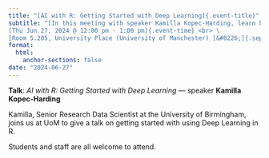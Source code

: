 ```yaml
---
title: "[AI with R: Getting Started with Deep Learning]{.event-title}"
subtitle: "[In this meeting with speaker Kamilla Kopec-Harding, learn how to get started with Deep Learning in R.]{.event-summary} <br> \
[Thu Jun 27, 2024 @ 12:00 pm - 1:00 pm]{.event-time} <br> \
[Room 5.205, University Place (University of Manchester) [&#8226;]{.sep} Online via Microsoft Teams]{.event-location}"
format:
  html:
    anchor-sections: false
date: "2024-06-27"
---
```


**Talk**: *AI with R: Getting Started with Deep Learning* &#8212; speaker **Kamilla Kopec-Harding**

Kamilla, Senior Research Data Scientist at the University of Birmingham, joins
us at UoM to give a talk on getting started with using Deep Learning in R.

Students and staff are all welcome to attend.

